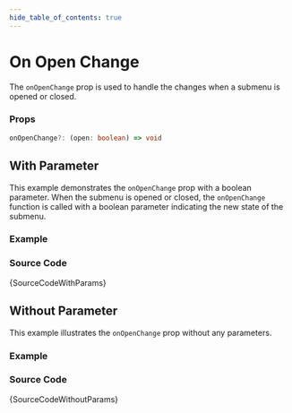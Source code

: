 ```yaml
---
hide_table_of_contents: true
---
```



# On Open Change

The `onOpenChange` prop is used to handle the changes when a submenu is opened or closed.

### Props

```ts noCopy
onOpenChange?: (open: boolean) => void
```

## With Parameter

This example demonstrates the `onOpenChange` prop with a boolean parameter. When the submenu is opened or closed, the `onOpenChange` function is called with a boolean parameter indicating the new state of the submenu.

### Example

<IframeWindow url='https://demos.pixinvent.com/vuexy-nextjs-admin-template/demo-1/en/menu-examples/horizontal-menu/submenu/on-open-change/with-params' />

### Source Code

<TsToJsCodeSnippet>{SourceCodeWithParams}</TsToJsCodeSnippet>

## Without Parameter

This example illustrates the `onOpenChange` prop without any parameters.

### Example

<IframeWindow url='https://demos.pixinvent.com/vuexy-nextjs-admin-template/demo-1/en/menu-examples/horizontal-menu/submenu/on-open-change/without-params' />

### Source Code

<TsToJsCodeSnippet>{SourceCodeWithoutParams}</TsToJsCodeSnippet>
